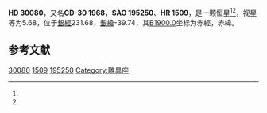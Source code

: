 {{Starbox begin
| name = HD 30080
}}
{{Starbox observe
| epoch = [[J2000.0|J2000.0]]
| constell = {{星座名待查}}<ref name=SIMBAD>{{cite web
 | url=http://simbad.u-strasbg.fr/simbad/sim-id?Ident=HR+1509
 | title=Pulsating variable Star
 | publisher=Centre de Données astronomiques de Strasbourg
 | work=SIMBAD
 | accessdate=2012-07-13
 | archive-date=2016-03-17
 | archive-url=https://web.archive.org/web/20160317215238/http://simbad.u-strasbg.fr/simbad/sim-id?Ident=HR+1509
 | dead-url=no
 }}</ref><ref name=DATA>{{cite web
 | url=http://vizier.u-strasbg.fr/viz-bin/VizieR-5?-out.add=.&-source=5050&-corr=PK=HR&-out.max=9999&HR=1509
 | title=VizieR Detailed Page
 | accessdate=2012-07-13
 | archive-date=2016-03-05
 | archive-url=https://web.archive.org/web/20160305022936/http://vizier.u-strasbg.fr/viz-bin/VizieR-5?-out.add=.&-source=5050&-corr=PK=HR&-out.max=9999&HR=1509
 | dead-url=no
 }}</ref>
| 星官 = 
| ra = {{RA|4|43|9.3}}<ref name=SIMBAD /><ref name=DATA />
| dec = {{DEC|-30|45|56}}<ref name=SIMBAD /><ref name=DATA />
| appmag_v = 5.68<ref name=SIMBAD /><ref name=DATA />
}}
{{Starbox character
| class = K2III<ref name=SIMBAD /><ref name=DATA />
| b-v = 1.41<ref name=SIMBAD /><ref name=DATA />
| u-b = 1.6<ref name=SIMBAD /><ref name=DATA />
| r-i = <ref name=SIMBAD /><ref name=DATA />
| variable = 
}}
{{Starbox astrometry
| radial_v = 1.6
| prop_mo_ra = -4
| parallax = 
| p_error = 
}}
{{Starbox catalog
| names =CD-30 1968，[[SAO星表|SAO]] 195250，[[HD星表|HD]] 30080，[[HR星表|HR]] 1509}}
{{Starbox reference |Simbad=HR+1509}}
{{Starbox end}}

'''HD 30080'''，又名'''CD-30 1968'''，'''SAO 195250'''、'''HR 1509'''，是一颗恒星<ref name=SIMBAD /><ref name=DATA />，视星等为5.68，位于[[銀道座標系|銀經]]231.68，[[銀道座標系|銀緯]]-39.74，其[[B1900.0|B1900.0]]坐标为赤經{{RA|4|39|17.3}}，赤緯{{DEC|-30|-39.74|5}}。

== 参考文献 ==
{{reflist}}

{{star-stub}}

[[Category:HD和HDE天體|30080]]
[[Category:HR天體|1509]]
[[Category:SAO天體|195250]]
[[Category:雕具座|Category:雕具座]]